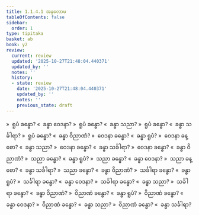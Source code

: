 ```yaml
---
title: 1.1.4.1 အနုလောမ
tableOfContents: false
sidebar:
  order: 1
type: tipitaka
basket: ab
book: y2
review:
  current: review
  updated: '2025-10-27T21:48:04.440371'
  updated_by: ''
  notes: ''
  history:
  - state: review
    date: '2025-10-27T21:48:04.440371'
    updated_by: ''
    notes: ''
    previous_state: draft
---
```



<ReviewStatus review={frontmatter.review} showDetails={true} />

<HypothesisAnnotation frontmatter={frontmatter} />

<DynamicBreadcrumb />

<Division number="16" book="y2" e="ch" v="33" p="20">

<Paragraph number="123" book="y2">
»  ရူပံ ခန္ဓော?
</Paragraph>

<Paragraph number="124" book="y2">
«  ခန္ဓာ ဝေဒနာ?
</Paragraph>

<Paragraph number="125" book="y2">
»  ရူပံ ခန္ဓော?
</Paragraph>

<Paragraph number="126" book="y2">
«  ခန္ဓာ သညာ?
</Paragraph>

<Paragraph number="127" book="y2">
»  ရူပံ ခန္ဓော?
</Paragraph>

<Paragraph number="128" book="y2">
«  ခန္ဓာ သင်္ခါရာ?
</Paragraph>

<Paragraph number="129" book="y2">
»  ရူပံ ခန္ဓော?
</Paragraph>

<Paragraph number="130" book="y2">
«  ခန္ဓာ ဝိညာဏံ?
</Paragraph>

</Division>
<Division number="17" book="y2" e="ch" v="33" p="20">

<Paragraph number="131" book="y2">
»  ဝေဒနာ ခန္ဓော?
</Paragraph>

<Paragraph number="132" book="y2">
«  ခန္ဓာ ရူပံ?
</Paragraph>

<Paragraph number="133" book="y2">
»  ဝေဒနာ ခန္ဓော?
</Paragraph>

<Paragraph number="134" book="y2">
«  ခန္ဓာ သညာ?
</Paragraph>

<Paragraph number="135" book="y2">
»  ဝေဒနာ ခန္ဓော?
</Paragraph>

<Paragraph number="136" book="y2">
«  ခန္ဓာ သင်္ခါရာ?
</Paragraph>

<Paragraph number="137" book="y2">
»  ဝေဒနာ ခန္ဓော?
</Paragraph>

<Paragraph number="138" book="y2">
«  ခန္ဓာ ဝိညာဏံ?
</Paragraph>

</Division>
<Division number="18" book="y2" e="ch" v="33" p="20">

<Paragraph number="139" book="y2">
»  သညာ ခန္ဓော?
</Paragraph>

<Paragraph number="140" book="y2">
«  ခန္ဓာ ရူပံ?
</Paragraph>

<Paragraph number="141" book="y2">
»  သညာ ခန္ဓော?
</Paragraph>

<Paragraph number="142" book="y2">
«  ခန္ဓာ ဝေဒနာ?
</Paragraph>

<Paragraph number="143" book="y2">
»  သညာ ခန္ဓော?
</Paragraph>

<Paragraph number="144" book="y2">
«  ခန္ဓာ သင်္ခါရာ?
</Paragraph>

<Paragraph number="145" book="y2">
»  သညာ ခန္ဓော?
</Paragraph>

<Paragraph number="146" book="y2">
«  ခန္ဓာ ဝိညာဏံ?
</Paragraph>

</Division>
<Division number="19" book="y2" e="ch" v="33" p="20">

<Paragraph number="147" book="y2">
»  သင်္ခါရာ ခန္ဓော?
</Paragraph>

<Paragraph number="148" book="y2">
«  ခန္ဓာ ရူပံ?
</Paragraph>

<Paragraph number="149" book="y2">
»  သင်္ခါရာ ခန္ဓော?
</Paragraph>

<Paragraph number="150" book="y2">
«  ခန္ဓာ ဝေဒနာ?
</Paragraph>

<Paragraph number="151" book="y2">
»  သင်္ခါရာ ခန္ဓော?
</Paragraph>

<Paragraph number="152" book="y2">
«  ခန္ဓာ သညာ?
</Paragraph>

<Paragraph number="153" book="y2">
»  သင်္ခါရာ ခန္ဓော?
</Paragraph>

<Paragraph number="154" book="y2">
«  ခန္ဓာ ဝိညာဏံ?
</Paragraph>

</Division>
<Division number="20" book="y2" e="ch" v="33" p="20">

<Paragraph number="155" book="y2">
»  ဝိညာဏံ ခန္ဓော?
</Paragraph>

<Paragraph number="156" book="y2">
«  ခန္ဓာ ရူပံ?
</Paragraph>

<Paragraph number="157" book="y2">
»  ဝိညာဏံ ခန္ဓော?
</Paragraph>

<Paragraph number="158" book="y2">
«  ခန္ဓာ ဝေဒနာ?
</Paragraph>

<Paragraph number="159" book="y2">
»  ဝိညာဏံ ခန္ဓော?
</Paragraph>

<Paragraph number="160" book="y2">
«  ခန္ဓာ သညာ?
</Paragraph>

<Paragraph number="161" book="y2">
»  ဝိညာဏံ ခန္ဓော?
</Paragraph>

<Paragraph number="162" book="y2">
«  ခန္ဓာ သင်္ခါရာ?
</Paragraph>
</Division>